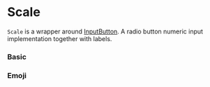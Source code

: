 

# Scale

`Scale` is a wrapper around [InputButton](?path=/docs/components-inputbutton--basic). A radio button numeric input implementation together with labels.

### Basic

<Canvas withSource="open">
    <Story id="components-scale--basic" />
</Canvas>

### Emoji

<Canvas>
    <Story id="components-scale--emoji" />
</Canvas>

<div class="hidden">
    <Primary />
</div>

<ArgsTable of={Scale} />
